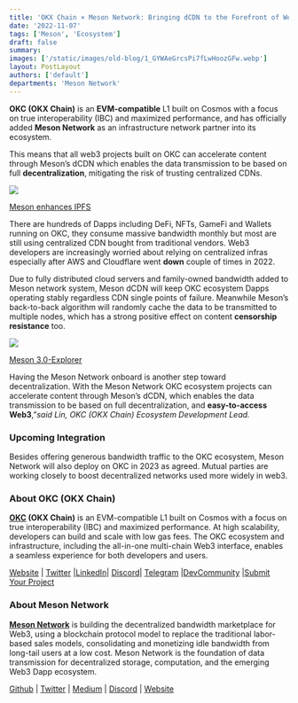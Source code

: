 ```yaml
---
title: 'OKX Chain × Meson Network: Bringing dCDN to the Forefront of Web3'
date: '2022-11-07'
tags: ['Meson', 'Ecosystem']
draft: false
summary:
images: ['/static/images/old-blog/1_GYWAeGrcsPi7fLwHoozGFw.webp']
layout: PostLayout
authors: ['default']
departments: 'Meson Network'
---
```


**OKC (OKX Chain)** is an **EVM-compatible** L1 built on Cosmos with a focus on true interoperability (IBC) and maximized performance, and has officially added **Meson Network** as an infrastructure network partner into its ecosystem.

This means that all web3 projects built on OKC can accelerate content through Meson’s dCDN which enables the data transmission to be based on full **decentralization**, mitigating the risk of trusting centralized CDNs.

![](/static/images/old-blog/1_TNInBzzx40gLkJM5rJvjQQ.png)

[Meson enhances IPFS](https://docs.meson.network/using/#example-meson-enhances-ipfs)

There are hundreds of Dapps including DeFi, NFTs, GameFi and Wallets running on OKC, they consume massive bandwidth monthly but most are still using centralized CDN bought from traditional vendors. Web3 developers are increasingly worried about relying on centralized infras especially after AWS and Cloudflare went **down** couple of times in 2022.

Due to fully distributed cloud servers and family-owned bandwidth added to Meson network system, Meson dCDN will keep OKC ecosystem Dapps operating stably regardless CDN single points of failure. Meanwhile Meson’s back-to-back algorithm will randomly cache the data to be transmitted to multiple nodes, which has a strong positive effect on content **censorship resistance** too.

![](/static/images/old-blog/1_8ddxg9xM2yzVck95sQP_tA.png)

[Meson 3.0-Explorer](https://explorer.meson.network:1984/)

Having the Meson Network onboard is another step toward decentralization. With the Meson Network OKC ecosystem projects can accelerate content through Meson’s dCDN, which enables the data transmission to be based on full decentralization, and **easy-to-access Web3**,”_said Lin, OKC (OKX Chain) Ecosystem Development Lead._

### **Upcoming Integration**

Besides offering generous bandwidth traffic to the OKC ecosystem, Meson Network will also deploy on OKC in 2023 as agreed. Mutual parties are working closely to boost decentralized networks used more widely in web3.

### **About OKC (OKX Chain)**

**[OKC](https://www.okx.com/okc) (OKX Chain)** is an EVM-compatible L1 built on Cosmos with a focus on true interoperability (IBC) and maximized performance. At high scalability, developers can build and scale with low gas fees. The OKC ecosystem and infrastructure, including the all-in-one multi-chain Web3 interface, enables a seamless experience for both developers and users.

[Website](http://okx.com/okc) | [Twitter](https://twitter.com/OKCNetwork) |[LinkedIn](https://www.linkedin.com/company/okc-network/)| [Discord](https://discord.com/invite/em57qYyEVt)| [Telegram](https://t.me/OKCNetwork) |[DevCommunity](https://discord.gg/62y38Kh8Pp) |[Submit Your Project](https://forms.gle/rL13FPssWUBCVaFG9)

### **About Meson Network**

**[Meson Network](https://meson.network/)** is building the decentralized bandwidth marketplace for Web3, using a blockchain protocol model to replace the traditional labor-based sales models, consolidating and monetizing idle bandwidth from long-tail users at a low cost. Meson Network is the foundation of data transmission for decentralized storage, computation, and the emerging Web3 Dapp ecosystem.

[Github](https://github.com/daqnext) | [Twitter](https://twitter.com/NetworkMeson) | [Medium](https://medium.com/meson-network) | [Discord](https://discord.com/invite/z6YfSHDkmS) | [Website](https://meson.network/)
